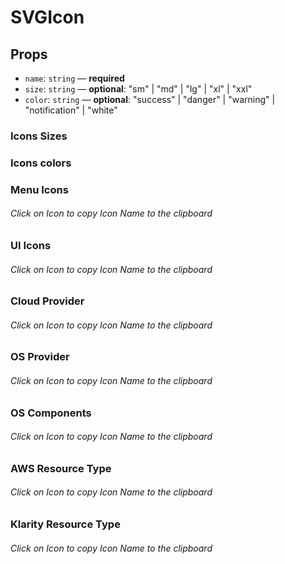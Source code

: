 
<Meta title="Components/SVGIcon" component={SVGIcon} />

# SVGIcon

## Props

- `name`: `string` — **required**
- `size`: `string` — **optional**: "sm" | "md" | "lg" | "xl" | "xxl"
- `color`: `string` — **optional**: "success" | "danger" | "warning" | "notification" | "white"

### Icons Sizes

<Preview>
  <Story name="size">
    <Flex justifyContent="space-evenly">
      <SVGIcon name="dashboard" size="sm" />
      <SVGIcon name="dashboard" />
      <SVGIcon name="dashboard" size="lg" />
      <SVGIcon name="dashboard" size="xl" />
      <SVGIcon name="dashboard" size="xxl" />
    </Flex>
  </Story>
</Preview>

### Icons colors

<Preview>
  <Story name="colors">
    <Flex justifyContent="space-evenly">
      <SVGIcon name="dashboard" />
      <SVGIcon name="dashboard" color="success" />
      <SVGIcon name="dashboard" color="danger" />
      <SVGIcon name="dashboard" color="warning" />
      <SVGIcon name="dashboard" color="notification" />
    </Flex>
  </Story>
</Preview>

### Menu Icons

###### Click on Icon to copy Icon Name to the clipboard

<Preview>
  <Story name="menu">
    <Flex justifyContent="space-evenly">
      <CopyToClipboard text="dashboard">
        <SVGIcon name="dashboard" />
      </CopyToClipboard>
      <CopyToClipboard text="application">
        <SVGIcon name="application" />
      </CopyToClipboard>
      <CopyToClipboard text="cloudAccounts">
        <SVGIcon name="cloudAccounts" />
      </CopyToClipboard>
      <CopyToClipboard text="resource">
        <SVGIcon name="resource" />
      </CopyToClipboard>
      <CopyToClipboard text="reservedInstances">
        <SVGIcon name="reservedInstances" />
      </CopyToClipboard>
      <CopyToClipboard text="organizationalStructure">
        <SVGIcon name="organizationalStructure" />
      </CopyToClipboard>
      <CopyToClipboard text="contactPersons">
        <SVGIcon name="contactPersons" />
      </CopyToClipboard>
      <CopyToClipboard text="users">
        <SVGIcon name="users" />
      </CopyToClipboard>
      <CopyToClipboard text="mappingRules">
        <SVGIcon name="mappingRules" />
      </CopyToClipboard>
      <CopyToClipboard text="costSplittingRules">
        <SVGIcon name="costSplittingRules" />
      </CopyToClipboard>
      <CopyToClipboard text="actionLog">
        <SVGIcon name="actionLog" />
      </CopyToClipboard>
      <CopyToClipboard text="businessUnitType">
        <SVGIcon name="businessUnitType" />
      </CopyToClipboard>
      <CopyToClipboard text="report">
        <SVGIcon name="report" />
      </CopyToClipboard>
      <CopyToClipboard text="archive">
        <SVGIcon name="archive" />
      </CopyToClipboard>
      <CopyToClipboard text="detailsView">
        <SVGIcon name="detailsView" />
      </CopyToClipboard>
      <CopyToClipboard text="listView">
        <SVGIcon name="listView" />
      </CopyToClipboard>
      <CopyToClipboard text="wizardView">
        <SVGIcon name="wizardView" />
      </CopyToClipboard>
    </Flex>
  </Story>
</Preview>

### UI Icons

###### Click on Icon to copy Icon Name to the clipboard

<Preview>
  <Story name="ui">
    <Flex justifyContent="space-evenly" style={{ flexWrap: "wrap" }}>
      <CopyToClipboard text="export">
        <SVGIcon name="export" />
      </CopyToClipboard>
      <CopyToClipboard text="danger">
        <SVGIcon name="danger" />
      </CopyToClipboard>
      <CopyToClipboard text="success">
        <SVGIcon name="success" />
      </CopyToClipboard>
      <CopyToClipboard text="cancel">
        <SVGIcon name="cancel" />
      </CopyToClipboard>
      <CopyToClipboard text="info">
        <SVGIcon name="info" />
      </CopyToClipboard>
      <CopyToClipboard text="help">
        <SVGIcon name="help" />
      </CopyToClipboard>
      <CopyToClipboard text="plus">
        <SVGIcon name="plus" />
      </CopyToClipboard>
      <CopyToClipboard text="minus">
        <SVGIcon name="minus" />
      </CopyToClipboard>
      <CopyToClipboard text="bell">
        <SVGIcon name="bell" />
      </CopyToClipboard>
      <CopyToClipboard text="bellActive">
        <SVGIcon name="bellActive" />
      </CopyToClipboard>
      <CopyToClipboard text="bellActiveRed">
        <SVGIcon name="bellActiveRed" />
      </CopyToClipboard>
      <CopyToClipboard text="mailInformation">
        <SVGIcon name="mailInformation" />
      </CopyToClipboard>
      <CopyToClipboard text="helpCenter">
        <SVGIcon name="helpCenter" />
      </CopyToClipboard>
      <CopyToClipboard text="feedback">
        <SVGIcon name="feedback" />
      </CopyToClipboard>
      <CopyToClipboard text="filter">
        <SVGIcon name="filter" />
      </CopyToClipboard>
      <CopyToClipboard text="budget">
        <SVGIcon name="budget" />
      </CopyToClipboard>
      <CopyToClipboard text="forecastUp">
        <SVGIcon name="forecastUp" />
      </CopyToClipboard>
      <CopyToClipboard text="forecastDown">
        <SVGIcon name="forecastDown" />
      </CopyToClipboard>
      <CopyToClipboard text="exchange">
        <SVGIcon name="exchange" />
      </CopyToClipboard>
      <CopyToClipboard text="cloudWaste">
        <SVGIcon name="cloudWaste" />
      </CopyToClipboard>
      <CopyToClipboard text="settings">
        <SVGIcon name="settings" />
      </CopyToClipboard>
      <CopyToClipboard text="link">
        <SVGIcon name="link" />
      </CopyToClipboard>
      <CopyToClipboard text="brokenLink">
        <SVGIcon name="brokenLink" />
      </CopyToClipboard>
      <CopyToClipboard text="save">
        <SVGIcon name="save" />
      </CopyToClipboard>
      <CopyToClipboard text="scan">
        <SVGIcon name="scan" />
      </CopyToClipboard>
      <CopyToClipboard text="copy">
        <SVGIcon name="copy" />
      </CopyToClipboard>
      <CopyToClipboard text="trash">
        <SVGIcon name="trash" />
      </CopyToClipboard>
      <CopyToClipboard text="edit">
        <SVGIcon name="edit" />
      </CopyToClipboard>
      <CopyToClipboard text="production">
        <SVGIcon name="production" />
      </CopyToClipboard>
      <CopyToClipboard text="qa">
        <SVGIcon name="qa" />
      </CopyToClipboard>
      <CopyToClipboard text="test">
        <SVGIcon name="test" />
      </CopyToClipboard>
      <CopyToClipboard text="virtualHost">
        <SVGIcon name="virtualHost" />
      </CopyToClipboard>
      <CopyToClipboard text="database">
        <SVGIcon name="database" />
      </CopyToClipboard>
      <CopyToClipboard text="storage">
        <SVGIcon name="storage" />
      </CopyToClipboard>
      <CopyToClipboard text="otherType">
        <SVGIcon name="otherType" />
      </CopyToClipboard>
      <CopyToClipboard text="sidebar">
        <SVGIcon name="sidebar" />
      </CopyToClipboard>
      <CopyToClipboard text="search">
        <SVGIcon name="search" />
      </CopyToClipboard>
      <CopyToClipboard text="user">
        <SVGIcon name="user" />
      </CopyToClipboard>
      <CopyToClipboard text="logout">
        <SVGIcon name="logout" />
      </CopyToClipboard>
      <CopyToClipboard text="arrowDown">
        <SVGIcon name="arrowDown" />
      </CopyToClipboard>
      <CopyToClipboard text="arrowUp">
        <SVGIcon name="arrowUp" />
      </CopyToClipboard>
      <CopyToClipboard text="arrowLeft">
        <SVGIcon name="arrowLeft" />
      </CopyToClipboard>
      <CopyToClipboard text="arrowRight">
        <SVGIcon name="arrowRight" />
      </CopyToClipboard>
      <CopyToClipboard text="chevronDown">
        <SVGIcon name="chevronDown" />
      </CopyToClipboard>
      <CopyToClipboard text="chevronUp">
        <SVGIcon name="chevronUp" />
      </CopyToClipboard>
      <CopyToClipboard text="chevronLeft">
        <SVGIcon name="chevronLeft" />
      </CopyToClipboard>
      <CopyToClipboard text="chevronRight">
        <SVGIcon name="chevronRight" />
      </CopyToClipboard>
      <CopyToClipboard text="down">
        <SVGIcon name="down" />
      </CopyToClipboard>
      <CopyToClipboard text="close">
        <SVGIcon name="close" />
      </CopyToClipboard>
      <CopyToClipboard text="sort">
        <SVGIcon name="sort" />
      </CopyToClipboard>
      <CopyToClipboard text="sortUp">
        <SVGIcon name="sortUp" />
      </CopyToClipboard>
      <CopyToClipboard text="sortDown">
        <SVGIcon name="sortDown" />
      </CopyToClipboard>
      <CopyToClipboard text="cloudError">
        <SVGIcon name="cloudError" />
      </CopyToClipboard>
      <CopyToClipboard text="cloudSuccess">
        <SVGIcon name="cloudSuccess" />
      </CopyToClipboard>
      <CopyToClipboard text="proportional">
        <SVGIcon name="proportional" />
      </CopyToClipboard>
      <CopyToClipboard text="equal">
        <SVGIcon name="equal" />
      </CopyToClipboard>
      <CopyToClipboard text="gear">
        <SVGIcon name="gear" />
      </CopyToClipboard>
      <CopyToClipboard text="menu">
        <SVGIcon name="menu" />
      </CopyToClipboard>
      <CopyToClipboard text="burgerMenu">
        <SVGIcon name="burgerMenu" />
      </CopyToClipboard>
      <CopyToClipboard text="api">
        <SVGIcon name="api" />
      </CopyToClipboard>
      <CopyToClipboard text="sortAscending">
        <SVGIcon name="sortAscending" />
      </CopyToClipboard>
      <CopyToClipboard text="sortDescending">
        <SVGIcon name="sortDescending" />
      </CopyToClipboard>
      <CopyToClipboard text="briefcase">
        <SVGIcon name="briefcase" />
      </CopyToClipboard>
      <CopyToClipboard text="externalLink">
        <SVGIcon name="externalLink" />
      </CopyToClipboard>
      <CopyToClipboard text="statusSuccess">
        <SVGIcon name="statusSuccess" />
      </CopyToClipboard>
      <CopyToClipboard text="statusWarning">
        <SVGIcon name="statusWarning" />
      </CopyToClipboard>
      <CopyToClipboard text="statusError">
        <SVGIcon name="statusError" />
      </CopyToClipboard>
      <CopyToClipboard text="spinningGear">
        <SVGIcon name="spinningGear" />
      </CopyToClipboard>
      <CopyToClipboard text="countdown">
        <SVGIcon name="countdown" />
      </CopyToClipboard>
      <CopyToClipboard text="slash">
        <SVGIcon name="slash" />
      </CopyToClipboard>
    </Flex>
  </Story>
</Preview>

### Cloud Provider

###### Click on Icon to copy Icon Name to the clipboard

<Preview>
  <Story name="cloudProvider">
    <Flex justifyContent="space-evenly">
      <CopyToClipboard text="aws">
        <SVGIcon name="aws" />
      </CopyToClipboard>
      <CopyToClipboard text="azure">
        <SVGIcon name="azure" />
      </CopyToClipboard>
      <CopyToClipboard text="gcp">
        <SVGIcon name="gcp" />
      </CopyToClipboard>
      <CopyToClipboard text="ibmCloud">
        <SVGIcon name="ibmCloud" />
      </CopyToClipboard>
      <CopyToClipboard text="vmware">
        <SVGIcon name="vmware" />
      </CopyToClipboard>
      <CopyToClipboard text="kubernetes">
        <SVGIcon name="kubernetes" />
      </CopyToClipboard>
      <CopyToClipboard text="eks">
        <SVGIcon name="eks" />
      </CopyToClipboard>
      <CopyToClipboard text="aks">
        <SVGIcon name="aks" />
      </CopyToClipboard>
      <CopyToClipboard text="gke">
        <SVGIcon name="gke" />
      </CopyToClipboard>
      <CopyToClipboard text="openshift">
        <SVGIcon name="openshift" />
      </CopyToClipboard>
      <CopyToClipboard text="alibaba">
        <SVGIcon name="alibaba" />
      </CopyToClipboard>
      <CopyToClipboard text="hybridCloud">
        <SVGIcon name="hybridCloud" />
      </CopyToClipboard>
    </Flex>
  </Story>
</Preview>

### OS Provider

###### Click on Icon to copy Icon Name to the clipboard

<Preview>
  <Story name="osProvider">
    <Flex justifyContent="space-evenly">
      <CopyToClipboard text="linux">
        <SVGIcon name="linux" />
      </CopyToClipboard>
      <CopyToClipboard text="windows">
        <SVGIcon name="windows" />
      </CopyToClipboard>
      <CopyToClipboard text="ubuntu">
        <SVGIcon name="ubuntu" />
      </CopyToClipboard>
      <CopyToClipboard text="centOS">
        <SVGIcon name="centOS" />
      </CopyToClipboard>
      <CopyToClipboard text="amazonLinux">
        <SVGIcon name="amazonLinux" />
      </CopyToClipboard>
      <CopyToClipboard text="redHat">
        <SVGIcon name="redHat" />
      </CopyToClipboard>
      <CopyToClipboard text="suse">
        <SVGIcon name="suse" />
      </CopyToClipboard>
      <CopyToClipboard text="oracle">
        <SVGIcon name="oracle" />
      </CopyToClipboard>
    </Flex>
  </Story>
</Preview>

### OS Components

###### Click on Icon to copy Icon Name to the clipboard

<Preview>
  <Story name="osComponents">
    <Flex justifyContent="space-evenly">
      <CopyToClipboard text="customCodeBuild">
        <SVGIcon name="customCodeBuild" />
      </CopyToClipboard>
      <CopyToClipboard text="customCodeTest">
        <SVGIcon name="customCodeTest" />
      </CopyToClipboard>
      <CopyToClipboard text="datadog">
        <SVGIcon name="datadog" />
      </CopyToClipboard>
      <CopyToClipboard text="hardening">
        <SVGIcon name="hardening" />
      </CopyToClipboard>
      <CopyToClipboard text="ngnix">
        <SVGIcon name="ngnix" />
      </CopyToClipboard>
      <CopyToClipboard text="sumoLogic">
        <SVGIcon name="sumoLogic" />
      </CopyToClipboard>
      <CopyToClipboard text="trendMicro">
        <SVGIcon name="trendMicro" />
      </CopyToClipboard>
      <CopyToClipboard text="awsCloudWatch">
        <SVGIcon name="awsCloudWatch" />
      </CopyToClipboard>
      <CopyToClipboard text="awsInspector">
        <SVGIcon name="awsInspector" />
      </CopyToClipboard>
      <CopyToClipboard text="stackDrive">
        <SVGIcon name="stackDrive" />
      </CopyToClipboard>
      <CopyToClipboard text="vmwearTools">
        <SVGIcon name="vmwearTools" />
      </CopyToClipboard>
    </Flex>
  </Story>
</Preview>

### AWS Resource Type

###### Click on Icon to copy Icon Name to the clipboard

<Preview>
  <Story name="awsResource">
    <Flex justifyContent="space-evenly">
      <CopyToClipboard text="ec2">
        <SVGIcon name="ec2" />
      </CopyToClipboard>
      <CopyToClipboard text="dynamodb">
        <SVGIcon name="dynamodb" />
      </CopyToClipboard>
      <CopyToClipboard text="sqs">
        <SVGIcon name="sqs" />
      </CopyToClipboard>
      <CopyToClipboard text="lambda">
        <SVGIcon name="lambda" />
      </CopyToClipboard>
      <CopyToClipboard text="route53">
        <SVGIcon name="route53" />
      </CopyToClipboard>
      <CopyToClipboard text="s3">
        <SVGIcon name="s3" />
      </CopyToClipboard>
      <CopyToClipboard text="codepipeline">
        <SVGIcon name="codepipeline" />
      </CopyToClipboard>
      <CopyToClipboard text="kms">
        <SVGIcon name="kms" />
      </CopyToClipboard>
      <CopyToClipboard text="rds">
        <SVGIcon name="rds" />
      </CopyToClipboard>
      <CopyToClipboard text="ecs">
        <SVGIcon name="ecs" />
      </CopyToClipboard>
      <CopyToClipboard text="apigateway">
        <SVGIcon name="apigateway" />
      </CopyToClipboard>
      <CopyToClipboard text="ecr">
        <SVGIcon name="ecr" />
      </CopyToClipboard>
      <CopyToClipboard text="sns">
        <SVGIcon name="sns" />
      </CopyToClipboard>
      <CopyToClipboard text="redshift">
        <SVGIcon name="redshift" />
      </CopyToClipboard>
      <CopyToClipboard text="appsync">
        <SVGIcon name="appsync" />
      </CopyToClipboard>
      <CopyToClipboard text="waf">
        <SVGIcon name="waf" />
      </CopyToClipboard>
      <CopyToClipboard text="secretsmanager">
        <SVGIcon name="secretsmanager" />
      </CopyToClipboard>
      <CopyToClipboard text="amplify">
        <SVGIcon name="amplify" />
      </CopyToClipboard>
      <CopyToClipboard text="athena">
        <SVGIcon name="athena" />
      </CopyToClipboard>
      <CopyToClipboard text="autoscaling">
        <SVGIcon name="autoscaling" />
      </CopyToClipboard>
      <CopyToClipboard text="cloudfront">
        <SVGIcon name="cloudfront" />
      </CopyToClipboard>
      <CopyToClipboard text="codebuild">
        <SVGIcon name="codebuild" />
      </CopyToClipboard>
      <CopyToClipboard text="cognitoidp">
        <SVGIcon name="cognitoidp" />
      </CopyToClipboard>
      <CopyToClipboard text="datapipeline">
        <SVGIcon name="datapipeline" />
      </CopyToClipboard>
      <CopyToClipboard text="elasticache">
        <SVGIcon name="elasticache" />
      </CopyToClipboard>
      <CopyToClipboard text="elasticfilesystem">
        <SVGIcon name="elasticfilesystem" />
      </CopyToClipboard>
      <CopyToClipboard text="elasticloadbalancing">
        <SVGIcon name="elasticloadbalancing" />
      </CopyToClipboard>
      <CopyToClipboard text="elasticmapreduce">
        <SVGIcon name="elasticmapreduce" />
      </CopyToClipboard>
      <CopyToClipboard text="es">
        <SVGIcon name="es" />
      </CopyToClipboard>
      <CopyToClipboard text="firehose">
        <SVGIcon name="firehose" />
      </CopyToClipboard>
      <CopyToClipboard text="glue">
        <SVGIcon name="glue" />
      </CopyToClipboard>
      <CopyToClipboard text="iam">
        <SVGIcon name="iam" />
      </CopyToClipboard>
      <CopyToClipboard text="kinesis">
        <SVGIcon name="kinesis" />
      </CopyToClipboard>
      <CopyToClipboard text="machinelearning">
        <SVGIcon name="machinelearning" />
      </CopyToClipboard>
      <CopyToClipboard text="sagemaker">
        <SVGIcon name="sagemaker" />
      </CopyToClipboard>
      <CopyToClipboard text="securityhub">
        <SVGIcon name="securityhub" />
      </CopyToClipboard>
    </Flex>
  </Story>
</Preview>

### Klarity Resource Type

###### Click on Icon to copy Icon Name to the clipboard

<Preview>
  <Story name="klarityResources">
    <Flex justifyContent="space-evenly">
      <CopyToClipboard text="networking">
        <SVGIcon name="networking" />
      </CopyToClipboard>
      <CopyToClipboard text="support">
        <SVGIcon name="support" />
      </CopyToClipboard>
      <CopyToClipboard text="other">
        <SVGIcon name="other" />
      </CopyToClipboard>
      <CopyToClipboard text="externalIntegration">
        <SVGIcon name="externalIntegration" />
      </CopyToClipboard>
      <CopyToClipboard text="reservedInstance">
        <SVGIcon name="reservedInstance" />
      </CopyToClipboard>
    </Flex>
  </Story>
</Preview>
